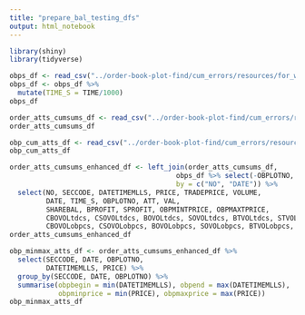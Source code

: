```yaml
---
title: "prepare_bal_testing_dfs"
output: html_notebook
---
```



```r
library(shiny)
library(tidyverse)
```
```r
obps_df <- read_csv("../order-book-plot-find/cum_errors/resources/for_web_app/s1_s2_2007_obps.csv")
obps_df <- obps_df %>% 
  mutate(TIME_S = TIME/1000)
obps_df
```


```r
order_atts_cumsums_df <- read_csv("../order-book-plot-find/cum_errors/resources/for_web_app/s1_s2_2007_order_atts_cumsums.csv")
order_atts_cumsums_df
```

```r
obp_cum_atts_df <- read_csv("../order-book-plot-find/cum_errors/resources/for_web_app/s1_s2_2007_obp_cum_atts.csv")
obp_cum_atts_df
```

```r
order_atts_cumsums_enhanced_df <- left_join(order_atts_cumsums_df, 
                                         obps_df %>% select(-OBPLOTNO, -SECCODE), 
                                         by = c("NO", "DATE")) %>% 
  select(NO, SECCODE, DATETIMEMLLS, PRICE, TRADEPRICE, VOLUME, 
         DATE, TIME_S, OBPLOTNO, ATT, VAL, 
         SHAREBAL, BPROFIT, SPROFIT, OBPMINTPRICE, OBPMAXTPRICE, 
         CBOVOLtdcs, CSOVOLtdcs, BOVOLtdcs, SOVOLtdcs, BTVOLtdcs, STVOLtdcs, 
         CBOVOLobpcs, CSOVOLobpcs, BOVOLobpcs, SOVOLobpcs, BTVOLobpcs, STVOLobpcs)
order_atts_cumsums_enhanced_df
```

```r
obp_minmax_atts_df <- order_atts_cumsums_enhanced_df %>% 
  select(SECCODE, DATE, OBPLOTNO,
         DATETIMEMLLS, PRICE) %>% 
  group_by(SECCODE, DATE, OBPLOTNO) %>% 
  summarise(obpbegin = min(DATETIMEMLLS), obpend = max(DATETIMEMLLS), 
            obpminprice = min(PRICE), obpmaxprice = max(PRICE))
obp_minmax_atts_df
```

```r

```

